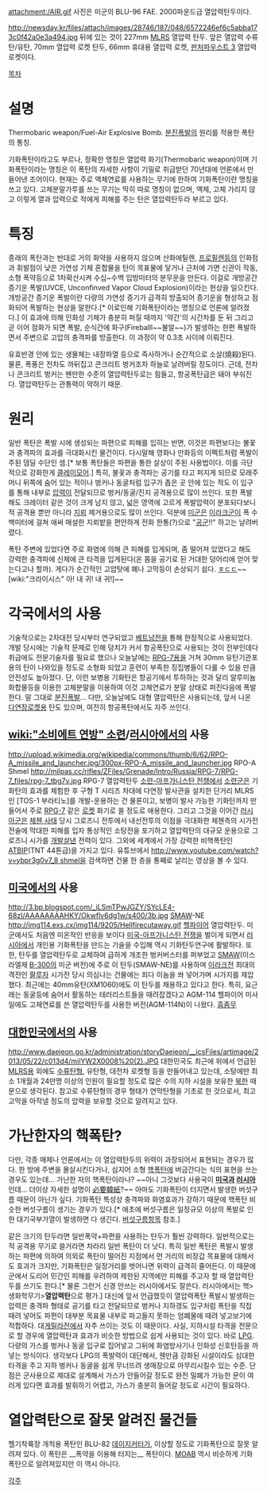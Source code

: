 attachment:/AIR.gif
사진은 미군의 BLU-96 FAE. 2000파운드급 열압력탄두이다.

http://newsday.kr/files/attach/images/28746/187/048/6572246ef6c5abba173c0f42a0e3a494.jpg
뒤에 있는 것이 227mm [[MLRS]] 열압력 탄두.
앞은 열압력 수류탄/유탄, 70mm 열압력 로켓 탄두, 66mm 휴대용 열압력 로켓, [[판처파우스트 3]] 열압력 로켓이다.

[[목차]]
= 설명 =
Thermobaric weapon/Fuel-Air Explosive Bomb. [[분진폭발]]의 원리를 적용한 폭탄의 통칭.

기화폭탄이라고도 부르나, 정확한 명칭은 열압력 화기(Thermobaric weapon)이며 기화폭탄이라는 명칭은 이 폭탄의 자세한 사항이 기밀로 취급받던 70년대에 언론에서 만들어낸 조어이다. 현재는 주로 액체연료를 사용하는 무기에 한하여 기화폭탄이란 명칭을 쓰고 있다. 고체분말가루를 쓰는 무기는 딱히 따로 명칭이 없으며, 액체, 고체 가리지 않고 이렇게 열과 압력으로 적에게 피해를 주는 탄은 열압력탄두라 부르고 있다.


= 특징 =
종래의 폭탄과는 반대로 거의 화약을 사용하지 않으며 산화에틸렌, [[프로필렌]]등의 인화점과 휘발점이 낮은 가연성 기체 혼합물을 탄이 목표물에 닿거나 근처에 가면 신관이 작동, 소형 폭약등으로 1차확산시켜 수십~수백 입방미터의 분무운을 만든다. 이걸로 개방공간 증기운 폭발(UVCE, Unconfinved Vapor Cloud Explosion)이라는 현상을 일으킨다. 개방공간 증기운 폭발이란 다량의 가연성 증기가 급격히 방출되어 증기운을 형성하고 점화되어 폭발하는 현상을 말한다.[* 이로인해 기화폭탄이라는 명칭으로 언론에 알려졌다.] 이 효과에 의해 인화성 기체가 충분히 퍼질 때까지 '약간'의 시간차를 둔 뒤 그리고 곧 이어 점화가 되면 폭발, 순식간에 화구(Fireballl~~불알~~)가 발생하는 한편 폭발하면서 주변으로 고압의 충격파를 방출한다. 이 과정이 약 0.3초 사이에 이뤄진다.

유효반경 안에 있는 생물체는 내장파열 등으로 즉사하거나 순간적으로 소살(燒殺)된다. 물론, 폭풍은 전차도 까뒤집고 콘크리트 벙커조차 하늘로 날려버릴 정도이다. 근데, 전차나 콘크리트 벙커는 왠만한 수준의 열압력탄두로는 힘들고, 항공폭탄급은 돼야 부숴진다. 열압력탄두는 관통력이 약하기 때문.
= 원리 =
일반 폭탄은 폭발 시에 생성되는 파편으로 피해를 입히는 반면, 이것은 파편보다는 불꽃과 충격파의 효과를 극대화시킨 물건이다. 다시말해 영화나 만화등의 이펙트처럼 폭발이 주된 댐딜 수단인 셈.[* 보통 폭탄들은 파편을 통한 살상이 주된 사용법이다. 이를 극단적으로 강화한게 [[클레이모어]].] 특히, 불꽃과 충격파는 공기를 타고 퍼지게 되므로 모래주머니 뒤쪽에 숨어 있는 적이나 벙커나 동굴처럼 입구가 좁은 곳 안에 있는 적도 이 입구를 통해 내부로 [[압력]]이 전달되므로 벙커/동굴/진지 공격용으로 많이 쓰인다. 또한 폭발해도 크레이터 같은 것이 크게 남지 않고, 넓은 영역에 고르게 폭발압력이 분포되다보니 적 공격용 뿐만 아니라 [[지뢰]] 제거용으로도 많이 쓰인다. 덕분에 [[미군]]은 [[이라크]]군이 폭 수백미터에 걸쳐 애써 매설한 지뢰밭을 편안하게 전화 한통(?)으로 "[[공군]]!!" 하고는 날려버렸다.

폭탄 주변에 있었다면 주로 화염에 의해 큰 피해를 입게되며, 좀 떨어져 있었다고 해도 강력한 충격파에 신체에 큰 타격을 입게된다(온 몸을 공기로 된 거대한 덩어리에 얻어 맞는다고나 할까). 게다가 순간적인 고압탓에 폐나 고막등이 손상되기 쉽다. [[ㅎㄷㄷ]]~~[wiki:"크라이시스" 아! 내 귀! 내 귀!]~~


= 각국에서의 사용 =
기술적으로는 2차대전 당시부터 연구되었고 [[베트남전]]을 통해 한정적으로 사용되었다. 개발 당시에는 기술적 문제로 인해 덩치가 커서 항공폭탄으로 사용되는 것이 전부인데다 취급에도 전문기술자를 필요로 했으나 오늘날에는 [[RPG-7]]용을 거쳐 30mm 유탄기관포용의 탄이 나와있을 정도로 소형화 되었고 훈련이 부족한 징집병들이 다룰 수 있을 만큼 안전성도 높아졌다. 단, 이런 보병용 기화탄은 항공기에서 투하하는 것과 달리 알루미늄 화합물등을 이용한 고체분말을 이용하여 이것 고체연료가 분말 상태로 퍼진다음에 폭발한다. 말 그대로 [[분진폭발]]…
다만, 오늘날에도 대형 열압력탄은 사용되는데, 앞서 나온 [[다연장로켓]]용 탄도 있으며, 여전히 항공폭탄에서도 자주 쓰인다.
== [[wiki:"소비에트 연방" 소련]]/[[러시아]]에서의 사용 ==
http://upload.wikimedia.org/wikipedia/commons/thumb/6/62/RPO-A_missile_and_launcher.jpg/300px-RPO-A_missile_and_launcher.jpg
RPO-A Shmel
http://milpas.cc/rifles/ZFiles/Grenade/Intro/Russia/RPG-7/RPG-7_files/rpg-7_tbg7v.jpg
RPG-7 열압력탄두
[[소련-아프가니스탄 전쟁]]에서 [[소련군]]은 기화탄의 효과를 체험한 후 구형 T 시리즈 차대에 다연장 발사관을 설치한 단거리 MLRS인 [TOS-1 부라티노]를 개발-운용하는 건 물론이고, 보병이 발사 가능한 기화탄까지 만들어서 주로 [[RPG-7]] 같은 [[로켓]] 화기로 쏠 정도로 애용한다. 그리고 그것을 이어간 [[러시아군]]은 [[체첸 사태]] 당시 그로즈니 전투에서 내선전투의 이점을 극대화한 체첸측의 시가전 전술에 막대한 피해를 입자 통상적인 소탕전을 포기하고 열압력탄의 대규모 운용으로 그로즈니 시가를 [[개발살]]낸 전력이 있다. 그외에 세계에서 가장 강력한 비핵폭탄인 [[ATBIP]](TNT 44톤급)을 가지고 있다.
유튜브에서 [[http://www.youtube.com/watch?v=ybpr3g0v7_8 shmel]]을 검색하면 건물 한 층을 통째로 날리는 영상을 볼 수 있다.
== [[미국]]에서의 사용 ==
http://3.bp.blogspot.com/_iLSmTPwJGZY/SYcLE4-68zI/AAAAAAAAHKY/Okwflv6dg1w/s400/3b.jpg
[[SMAW]]-NE
http://img114.exs.cx/img114/9205/Hellfirecutaway.gif
[[헬파이어]] 열압력탄두.
미군에서도 처음엔 미온적인 반응을 보이다 [[미국-아프가니스탄 전쟁]]을 벌이게 되면서 [[러시아]]에서 개인용 기화폭탄을 만드는 기술을 수입해 역시 기화탄두연구에 활발하다. 또한, 탄두를 열압력탄두로 교체하여 급하게 개조한 벙커버스터를 퍼부었고 [[SMAW]](이스라엘제 [[B-300]]의 미군 버전)에 주로 이 탄두(SMAW-NE)를 사용하며 [[이라크전]] 최대의 격전인 [[팔루자]] 시가전 당시 의심나는 건물에는 죄다 이놈을 쏴 넣어가며 시가지를 제압했다. 최근에는 40mm유탄(XM1060)에도 이 탄두를 채용하고 있다고 한다. 특히, 요근래는 동굴등에 숨어서 활동하는 테러리스트들을 때려잡겠다고 AGM-114 헬파이어 미사일에도 고체연료를 쓴 열압력탄두를 사용한 버전(AGM-114N)이 나왔다. [[흠좀무]]
== [[대한민국]]에서의 사용 ==
http://www.daejeon.go.kr/administration/storyDaejeon/__icsFiles/artimage/2013/05/22/c013d4/milYW2X0008%20(2).JPG
대한민국도 최근에 위에서 언급된 [[MLRS]]용 외에도 [[수류탄]]형, 유탄형, 대전차 로켓형 등을 만들어내고 있는데, 소탕에만 최소 1개월과 24만명 이상의 인원이 필요할 정도로 많은 수의 지하 시설을 보유한 [[북한]] 때문으로 생각된다. 참고로 수류탄형의 경우 형태가 연막탄형을 기초로 한 것으로서, 최고 고막을 아작낼 정도의 압력을 보유할 것으로 알려지고 있다. 


= 가난한자의 핵폭탄? =
다만, 각종 매체나 언론에서는 이 열압력탄두의 위력이 과장되어서 표현되는 경우가 많다. 한 방에 주변을 몰살시킨다거나, 심지어 소형 [[핵폭탄]]에 버금간다는 식의 표현을 쓰는 경우도 있는데… 가난한 자의 핵폭탄이라나? ~~아니 그것보다 사용국이 '''[[미국]]과 [[러시아]]'''인데… 더이상 자세한 설명이 [[必要韓紙]]?~~ 아마도 기화폭탄이 터지면서 발생한 버섯구름 때문이 아닌가 싶다. 기화폭탄 특성상 충격파와 화염효과가 강하기 때문에 핵폭탄 비슷한 버섯구름이 생기는 경우가 있다.[* 애초에 버섯구름은 일정규모 이상의 폭발로 인한 대기국부가열이 발생하면 다 생긴다. [[버섯구름]]항목 참조.]

같은 크기의 탄두라면 일반폭약+파편을 사용하는 탄두가 훨씬 강력하다. 일반적으로는 적 공격용 무기로 쓸거라면 차라리 일반 폭탄이 더 낫다. 특히 일반 폭탄은 폭발시 발생하는 파편에 의하여 의외로 폭탄이 떨어진 지점에서 먼 거리의 비장갑 목표물에 대해서도 효과가 크지만, 기화폭탄은 일정거리를 벗어나면 위력이 급격히 줄어든다. 이 때문에 군에서 도리어 민간인 피해를 우려하여 제한된 지역에만 피해를 주고자 할 때 열압력탄두를 쓰기도 한다.[* 물론 그런거 신경 안쓰는 러시아에서도 잘쓴다. 러시아에서는 핵>생화학무기>'''열압력탄'''으로 평가.] 
대신에 앞서 언급했듯이 열압력폭탄 폭발시 발생하는 압력은 충격파 형태로 공기를 타고 전달되므로 벙커나 지하갱도 입구처럼 폭탄을 직접 때려 넣어도 파편이 대부분 목표물 내부로 파고들지 못하는 엄폐물에 때려 넣고보기에 적합하다. 대[[게릴라]]전에서 자주 쓰이는 것도 이 때문이다. 
사실, 지하시설 타격을 전문으로 할 경우에 열압력탄과 효과가 비슷한 방법으로 쉽게 사용되는 것이 있다. 바로 [[LPG]]. 다량의 가스를 벙커나 동굴 입구로 집어넣고 그뒤에 화염방사기나 인화성 신호탄등을 까넣는 방식이다. 생각보다 LPG의 폭발력이 대단해서, 웬만큼 강화된 시설이라도 심대한 타격을 주고 지하 벙커나 동굴을 쉽게 무너뜨려 생매장으로 마무리시킬수 있는 수준. 단점은 군사용으로 제대로 설계해서 가스가 안들어갈 정도로 완전 밀폐가 가능한 문이 여러게 있다면 효과를 발휘하기 어렵고, 가스가 충분히 들어갈 정도로 시간이 필요하다. 


= 열압력탄으로 잘못 알려진 물건들 =
헬기착륙장 개척용 폭탄인 BLU-82 [[데이지커터]]가, 이상할 정도로 기화폭탄으로 잘못 알려져 있다. 이 폭탄은 __폭약을 이용해 터지는__ 폭탄이다. [[MOAB]] 역시 비슷하게 기화폭탄으로 알려져있지만 이 역시 아니다.

[[각주]]
